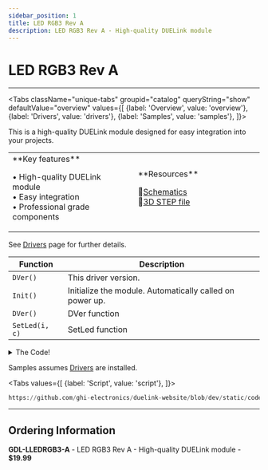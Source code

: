```yaml
---
sidebar_position: 1
title: LED RGB3 Rev A
description: LED RGB3 Rev A - High-quality DUELink module
---
```



# LED RGB3 Rev A

<ProductImageSelector 
  partNumber="lledrgb3-a"
  productName="LED RGB3 Rev A"
/>

---

<Tabs className="unique-tabs" groupid="catalog" queryString="show" defaultValue="overview"
  values={[
    {label: 'Overview', value: 'overview'},
    {label: 'Drivers', value: 'drivers'},
    {label: 'Samples', value: 'samples'},
  ]}>

<TabItem value="overview">

This is a high-quality DUELink module designed for easy integration into your projects.

<table><td width='50%'>
**Key features**

• High-quality DUELink module<br/>
• Easy integration<br/>
• Professional grade components<br/>

</td><td width='50%'>
**Resources**
 
📄[Schematics](/sch/lledrgb3-a.pdf)<br/>
🔩[3D STEP file](/3d/lledrgb3-a.step)<br/>

</td></table>

</TabItem>

<TabItem value="drivers">

See [Drivers](../../engine/drivers) page for further details.

| Function | Description |
| --- | --- |
| `DVer()` | This driver version. |
| `Init()` | Initialize the module. Automatically called on power up. |
| `DVer()` | DVer function |
| `SetLed(i, c)` | SetLed function |

<details>
  <summary>The Code!</summary>

```py reference title="LED RGB3 Rev A Driver"
https://github.com/ghi-electronics/duelink-website/blob/dev/static/code/drivers/led/led-rgb3.due
```

</details>

</TabItem>

<TabItem value="samples">

Samples assumes [Drivers](../../engine/drivers) are installed.

<Tabs
  values={[
    {label: 'Script', value: 'script'},
  ]}>

<TabItem value="script">

```py reference title="Script Sample"
https://github.com/ghi-electronics/duelink-website/blob/dev/static/code/samples/script/led/led-rgb3.txt
```
</TabItem>

</Tabs>

</TabItem>

</Tabs>

---

## Ordering Information

**GDL-LLEDRGB3-A** - LED RGB3 Rev A - High-quality DUELink module - **$19.99**
